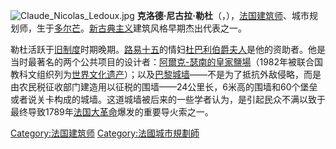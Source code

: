 {{expand english|time=2013-10-25T05:07:14+00:00}}
{{unreferenced|time=2013-10-25T05:07:14+00:00}}
[[File:Claude_Nicolas_Ledoux.jpg|right]]
'''克洛德·尼古拉·勒杜'''（{{lang-fr|Claude Nicolas Ledoux}}，{{bd|1736年|3月21日|1806年|11月18日|Ledoux}}），[[法国|法国]][[建筑师|建筑师]]、城市规划师，生于[[多尔芒|多尔芒]]。[[新古典主义|新古典主义]]建筑风格早期杰出代表之一。

勒杜活跃于[[旧制度|旧制度]]时期晚期。[[路易十五|路易十五]]的情妇[[杜巴利伯爵夫人|杜巴利伯爵夫人]]是他的资助者。他是当时最著名的两个公共项目的设计者：[[阿爾克-瑟南的皇家鹽場|阿爾克-瑟南的皇家鹽場]]（1982年被联合国教科文组织列为[[世界文化遗产|世界文化遗产]]）；以及[[巴黎城墙|巴黎城墙]]——不是为了抵抗外敌侵略，而是由农民税征收部门建造用以征税的围墙——24公里长，6米高的围墙和60个堡垒或者说关卡构成的城墙。这道城墙被后来的一些学者认为，是引起民众不满以致于最终导致1789年[[法国大革命|法国大革命]]爆发的重要导火索之一。

{{commonscat|Claude Nicolas Ledoux}}
{{Authority control}}
{{DEFAULTSORT:Ledoux}}
[[Category:法国建筑师|Category:法国建筑师]]
[[Category:法國城市規劃師|Category:法國城市規劃師]]